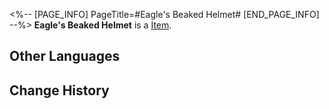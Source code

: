 <%-- [PAGE_INFO]
PageTitle=#Eagle's Beaked Helmet#
[END_PAGE_INFO] --%>
{{Item Infobox
|id          = 31101
|image       = Item Eagle's Beaked Helmet.png
|type        = 
|invCategory = Relics
|rarity      = 2
|effect      = 
|description = An aerodynamic helmet used in high-speed flights. It is shaped like the beak of a skyfish eagle.
|source1     = [[Cavern of Corrosion: Storage Zone]]
}}
'''Eagle's Beaked Helmet''' is a [[Item]].

==Other Languages==
{{Other Languages
|en   = Eagle's Beaked Helmet
|zhs  = 翔鹰的长喙头盔
|zht  = 翔鷹的長喙頭盔
|ja   = 空飛ぶ鷹の長嘴ヘルメット
|ko   = 매의 부리 헬멧
|es   = Casco en forma de pico del águila
|fr   = Casque à bec d'aigle
|ru   = Шлем с клювом орла
|th   = Eagle's Beaked Helmet
|vi   = Mũ Sắt Mỏ Ưng
|de   = Schnabelhelm des Adlers
|id   = Eagle's Beaked Helmet
|pt   = Capacete de Bico de Águia
}}

==Change History==
{{Change History|2.0}}